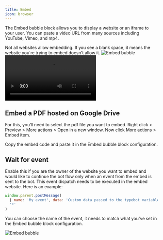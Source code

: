 ```yaml
---
title: Embed
icon: browser
---
```


The Embed bubble block allows you to display a website or an iframe to your user. You can paste a video URL from many sources including YouTube, Vimeo, and mp4.

<Info>
  Not all websites allow embedding. If you see a blank space, it means the
  website you're trying to embed doesn't allow it.
</Info>

<Tabs>
  <Tab title="Flow">
    <Frame>
      <img
        src="/images/blocks/bubbles/embed.png"
        alt="Embed bubble"
        className="rounded-lg"
      />
    </Frame>
  </Tab>
  <Tab title="Bot">
    <video
      controls
      autoPlay
      className="rounded-lg"
      src="/images/blocks/bubbles/embed-chat.mp4"
    ></video>
  </Tab>
</Tabs>

## Embed a PDF hosted on Google Drive

For this, you'll need to select the pdf file you want to embed. Right click > Preview > More actions > Open in a new window. Now click More actions > Embed item.

Copy the embed code and paste it in the Embed bubble block configuration.

## Wait for event

Enable this if you are the owner of the website you want to embed and would like to continue the bot flow only when an event from the embed is sent to the bot. This event dispatch needs to be executed in the embed website. Here is an example:

```js
window.parent.postMessage(
  { name: 'My event', data: 'Custom data passed to the typebot variable' },
  '*'
)
```

You can choose the name of the event, it needs to match what you've set in the Embed bubble block configuration.

<Frame>
  <img
    src="/images/blocks/bubbles/embed-wait.jpg"
    alt="Embed bubble"
    className="rounded-lg"
  />
</Frame>
